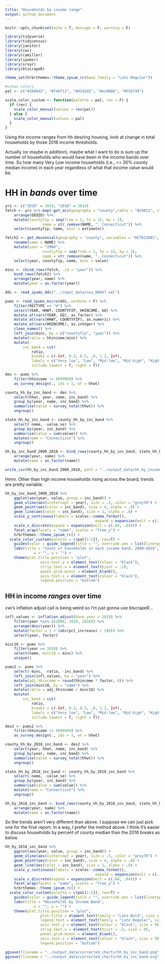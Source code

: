 ```yaml
---
title: "Households by income range"
output: github_document
---
```


```r
knitr::opts_chunk$set(echo = T, message = F, warning = F)
```

```r
library(tidyverse)
library(tidycensus)
library(janitor)
library(cwi)
library(camiller)
library(ipumsr)
library(srvyr)
library(blscrapeR)
```

```r
theme_set(hrbrthemes::theme_ipsum_rc(base_family = "Lato Regular"))

#urban colors
pal <- c("#1696d2", "#fdbf11", "#d2d2d2", "#ec008b", "#55b748")

scale_color_custom <- function(palette = pal, rev = F) {
  if (rev) {
    scale_color_manual(values = rev(pal))
  } else {
    scale_color_manual(values = pal)
  }
}
```

Using the income ranges from hh desiring housing, look at change in total households by those 2018 income thresholds.

Actually (or maybe in addition), maybe what I want to do is sum up the number of households who would have been in the income bands over time. So how many Very Low income households (i.e., <= 30% county median income) in each year regardless of what that income value would be.

# HH in *bands* over time

```r
yrs <- c("2010" = 2010, "2018" = 2018)
fetch <- yrs %>% map(~get_acs(geography = "county",table = "B19013", state = 09, cache_table = T, year = .) %>% 
	arrange(GEOID) %>% 
	mutate(countyfip = seq(from = 1, to = 15, by = 2),
				 name = str_remove(NAME, ", Connecticut")) %>% 
	select(countyfip, name, minc = estimate))

fetch2 <- get_decennial(geography = "county", variables = "HCT012001", state = 09, year = 2000, sumfile = "sf3") %>% 
	rename(name = NAME) %>% 
	mutate(year = "2000",
				 countyfip = seq(from = 1, to = 15, by = 2),
				 name = str_remove(name, ", Connecticut")) %>% 
	select(year, countyfip, name, minc = value)

minc <- (bind_rows(fetch, .id = "year")) %>% 
	bind_rows(fetch2) %>% 
	arrange(year, name) %>% 
	mutate(year = as.factor(year))
```

```r
ddi <- read_ipums_ddi("../input_data/usa_00047.xml")

pums <- read_ipums_micro(ddi, verbose = F) %>% 
	filter(RECTYPE == "H") %>% 
	select(YEAR, HHWT, COUNTYFIP, HHINCOME, GQ) %>% 
	mutate_at(vars(YEAR, GQ), as_factor) %>% 
	mutate_at(vars(HHWT, COUNTYFIP), as.numeric) %>% 
	mutate_at(vars(HHINCOME), as.integer) %>% 
	clean_names() %>% 
	left_join(minc, by = c("countyfip", "year")) %>% 
	mutate(ratio = hhincome/minc) %>% 
	mutate(
		inc_band = cut(
			ratio,
			breaks = c(-Inf, 0.3, 0.5, .8, 1.2, Inf),
			labels = c("Very low", "Low", "Mid-low", "Mid-high", "High"),
			include.lowest = T, right = T))

des <- pums %>%
	filter(hhincome != 9999999) %>% 
	as_survey_design(., ids = 1, wt = hhwt)
```

```r
county_hh_by_inc_band <- des %>%
	select(hhwt, year, name, inc_band) %>% 
	group_by(year, name, inc_band) %>% 
	summarise(value = survey_total(hhwt)) %>% 
	ungroup()

state_hh_by_inc_band <- county_hh_by_inc_band %>% 
	select(-name, -value_se) %>% 
	group_by(year, inc_band) %>% 
	summarise(value = sum(value)) %>% 
	mutate(name = "Connecticut") %>% 
	ungroup()

hh_by_inc_band_2000_2018 <- bind_rows(county_hh_by_inc_band, state_hh_by_inc_band) %>% 
	arrange(year, name) %>% 
	mutate(name = as.factor(name))

write_csv(hh_by_inc_band_2000_2018, path = "../output_data/hh_by_income_band_2000_2018.csv")
```

Hmm. Other than high income households rising across the board, trends are pretty variable.

```r
hh_by_inc_band_2000_2018 %>% 
	ggplot(aes(year, value, group = inc_band)) +
	geom_vline(aes(xintercept = year), size = .5, color = "grey70") +
	geom_point(aes(color = inc_band), size = 4, alpha = .8) +
	geom_line(aes(color = inc_band), size = 1, alpha = .8) +
	scale_y_continuous(labels = scales::comma_format(),
										 expand = expansion(mult = c(.1, .1))) +
	scale_x_discrete(expand = expansion(mult = c(.04, .04))) +
	facet_wrap(facets = "name", scales = "free_y") +
	hrbrthemes::theme_ipsum_rc() +
  scale_color_custom(palette = c(pal[1:5]), rev=T) +
	guides(color = guide_legend(title = "", override.aes = list(linetype = 0))) +
	labs(title = "Count of households in each income band, 2000–2018",
			 x = "", y = "") +
	theme(plot.title.position = "plot",
				axis.text.y = element_text(colour = "black"),
				strip.text.x = element_text(hjust = .5),
				panel.grid.minor = element_blank(),
				axis.text.x = element_text(colour = "black"),
				legend.position = "bottom")
```

## HH in income *ranges* over time

cwi's inflation adjust call is being weird so I'm just gonna use blscrapeR...

```r
infl_values <- inflation_adjust(base_year = 2018) %>% 
	filter(year %in% c(2000, 2010, 2018)) %>% 
	arrange(desc(year)) %>% 
	mutate(factor = 1 + (abs(pct_increase) / 100)) %>% 
	select(year, factor)

minc18 <- pums %>% 
	filter(year == 2018) %>% 
	select(name, minc18 = minc) %>% 
	unique()

pums2 <- pums %>% 
	select(-minc, -ratio, -inc_band) %>% 
	left_join(infl_values, by = "year") %>% 
	mutate(adj_hhincome = round(hhincome * factor, 0)) %>% 
	left_join(minc18, by = "name") %>% 
	mutate(ratio = adj_hhincome / minc18) %>% 
	mutate(
		inc_band = cut(
			ratio,
			breaks = c(-Inf, 0.3, 0.5, .8, 1.2, Inf),
			labels = c("Very low", "Low", "Mid-low", "Mid-high", "High"),
			include.lowest = T, right = T))

des2 <- pums2 %>%
	filter(hhincome != 9999999) %>% 
	as_survey_design(., ids = 1, wt = hhwt)
```

```r
county_hh_by_2018_inc_band <- des2 %>%
	select(year, hhwt, name, inc_band) %>% 
	group_by(year, name, inc_band) %>% 
	summarise(value = survey_total(hhwt)) %>% 
	ungroup()

state_hh_by_2018_inc_band <- county_hh_by_2018_inc_band %>% 
	select(-name, -value_se) %>% 
	group_by(year, inc_band) %>% 
	summarise(value = sum(value)) %>% 
	mutate(name = "Connecticut") %>% 
	ungroup()

hh_by_2018_inc_band <- bind_rows(county_hh_by_2018_inc_band, state_hh_by_2018_inc_band) %>%
	arrange(year, name) %>% 
	mutate(name = as.factor(name))
```

So the trends aren't very different than above. I suppose we can just pick one for the final report. In a way, I prefer the method above. I think it's easier to discuss households by percent of county median than the 2018 breaks as below.
```r
hh_by_2018_inc_band %>% 
	ggplot(aes(year, value, group = inc_band)) +
	geom_vline(aes(xintercept = year), size = .5, color = "grey70") +
	geom_point(aes(color = inc_band), size = 4, alpha = .8) +
	geom_line(aes(color = inc_band), size = 1, alpha = .8) +
	scale_y_continuous(labels = scales::comma_format(),
										 expand = expansion(mult = c(.1, .1))) +
	scale_x_discrete(expand = expansion(mult = c(.04, .04))) +
	facet_wrap(facets = "name", scales = "free_y") +
	hrbrthemes::theme_ipsum_rc() +
  scale_color_custom(palette = c(pal[1:5]), rev=T) +
	guides(color = guide_legend(title = "", override.aes = list(linetype = 0))) +
	labs(title = "Households by Income Band",
			 x = "", y = "") +
	theme(plot.title.position = "plot",
				plot.title = element_text(family = "Lato Bold", size = 11),
				legend.text = element_text(family = "Lato Regular", size = 9),
				axis.text.y = element_text(colour = "black", size = 9),
				strip.text.x = element_text(hjust = .5, size = 9),
				panel.grid.minor = element_blank(),
				axis.text.x = element_text(colour = "black", size = 9),
				legend.position = "bottom")

ggsave(filename = "../output_data/corrected_charts/hh_by_inc_band.png", dpi = 300, width = 8, height = 10)
ggsave(filename = "../output_data/corrected_charts/hh_by_inc_band.svg", dpi = 300, width = 8, height = 10)
```